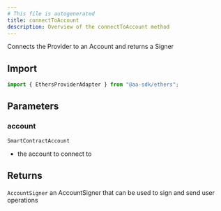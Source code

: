 ```yaml
---
# This file is autogenerated
title: connectToAccount
description: Overview of the connectToAccount method
---
```



Connects the Provider to an Account and returns a Signer

## Import

```ts
import { EthersProviderAdapter } from "@aa-sdk/ethers";
```

## Parameters

### account

`SmartContractAccount`

- the account to connect to

## Returns

`AccountSigner`
an AccountSigner that can be used to sign and send user operations

